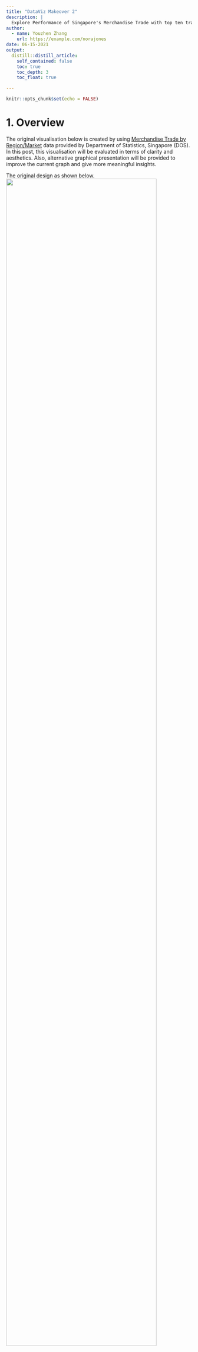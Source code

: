 ```yaml
---
title: "DataViz Makeover 2"
description: |
  Explore Performance of Singapore's Merchandise Trade with top ten trade partners from 2011 to 2020.
author:
  - name: Youzhen Zhang
    url: https://example.com/norajones
date: 06-15-2021
output:
  distill::distill_article:
    self_contained: false
    toc: true
    toc_depth: 3
    toc_float: true

---
```



```r
knitr::opts_chunk$set(echo = FALSE)
```

# 1. Overview

The original visualisation below is created by using [Merchandise Trade by Region/Market](https://www.singstat.gov.sg/find-data/search-by-theme/trade-and-investment/merchandise-trade/latest-data) data provided by Department of Statistics, Singapore (DOS). In this post, this visualisation will be evaluated in terms of clarity and aesthetics. Also, alternative graphical presentation will be provided to improve the current graph and give more meaningful insights.

The original design as shown below.
![](img/original_design.png){width=90%}

# 2. Critiques and Suggestions

### 2.1 Clarity
|**S/N** |          **Critiques**         |     **Comments**     |
|:--|:-----------------------------------------------|:--------------------------|
| 1  | Lack of a title to give a brief introduction for the visualisation - A proper title that describe the intend of the graph well can help users to understand the visualisation easier and better.   | Add a title that can precisely convey the visualisation. |
| 2  | The title and value for the Axis is misleading - Just use import and export as the title for Y-axis and X-axis respectively is vague, users can not easily identify whether the value of axis is the actual merchandise trade volume or the percentage of merchandise trade volume.  | Use the proper title for both Y-axis and X-axis.   |
| 3  | No indication for the Period of the merchandise trade volume - The data source contains lots of merchandise trade data from 1976 to 2021, users can not be able to identify the period for the merchandise trade shown in the visualisation if no additional information to emphasize the specific period.     | Add information to clarify the period observed in the title or in the chart.  |
| 4  | The conclusion information highlighted in the bottom of the visualisation can not be drawn from the graph above - The year 2009 and 2006 are mentioned in the conclusion, but there is no related information shown in the graph. It is difficult for users to match the year and the merchandise trade according to the visualisation.  | Clarify the period observed and make proper conclusions based on the visualisation.   |
| 5 | The merchandise trade value shown with each bubble confused users easily - As users can not understand the value that may refer to either the import trade value or export trade value unless he read the notes carefully, then he can realize the value is referring to the total merchandise trade value.  | Clarify the value source in the title or in the tooltip. |


### 2.2 Aesthetics
|**S/N** |          **Critiques**         |     **Comments**     |
|:--|:-----------------------------------------------|:--------------------------|
| 1  | Colour palette used is glaring and not meaningful as it does not enhance the conveyance of information - |Use diverging color the show the bubble. For example, use red-blue diverging color to differentiate the value of total trade. |
| 2  | Some center points of bubble are obscured by the marker - The position of the center point of each bubble represents whether the value of import exceed the value of export for each market. Users can not get this information if the center point is obscured.   | Adjust the position of the marker to avoid keep some major information out or use different color for the border of the bubble to mark whether the import value exceeds to export value.  |
| 3  | The icon for 'Top net exporter' and 'Top net importer' under the note is not necessary, it can be added into the tooltip and shown with the marker in the chart directly. | Remove the Notation for the icon 'top net importer' and 'top net exporter', add the information into the tooltip.   |
| 4  | An static chart may not be the most appropriate chart - as there are lots of variables, including lots of trade markets, 2 trade type and periods of trade, it is difficult to gauge using a static chart.  |Instead of using a static chart, An interactive chart with filters can be used. |

# 3. Proposed Design

### 3.1 Sketch

![](img/Design.jpg){width=55%}


### 3.2 Advantages of Proposed Design

1. Using a proper title to give users a brief introduction for the visualisation.

2. Using interactive charts to allow users to select trade year and then focus on the top ten trade partners' performance 

3. Using Animation function to provide users the insight of the trend of trade value from 2011 to 2020.

4. Using color to differentiate the net importer and net exporter instead of using the center point measured by the diagonal line in the graph.


# 4. Data Visualisation Steps

### 4.1 Data preparation

1. Remove unnecessary rows

For both Import data and Export data, delete the top five rows to let the row for 'Variables' and 'the monthly period' to be the first row, then delete the row for 'Total Merchandise Trade' and rename the data sheet 'Import' and 'Export' respectively using Excel.
![](img/delete_rows.png){width=90%}


2. Import data into Tableau 

After importing data file into Tableau, double click 'New Union' on the left side of the page,then drag import file and export file into the 'Union' Popup, click Apply and Ok.

![](img/union.png){width=60%}

3. Split column

Click the triangle sign on the left top of the 'Variables' column, then click split, the column would be split into two more columns. one is 'Variables - Split 1' and the other is 'Variables - Split 2'.

![](img/split.png){width=40%}

the columns are as shown below after splitting.

![](img/after_split.png){width=40%}


4. Change data type

Change the data type for Variables column by clicking the data type icon on the right top of this column, and select 'Geograhic Role' - 'Country/Region'.
![](img/change_type.png){width=40%}

5. Change column name

Change the name of 'Variables - Split 1' to 'Markets' by clicking the name of this column.
 
![](img/change_name.png){width=40%}


6. Hide columns 

Hide all the columns except the 'Markets' ,'Sheet' and the column from 'Jan 2011' to 'Dec 2020' by selecting the columns and right click, then clicking hide to hide columns.

![](img/hide.png){width=40%}


7. Create data pivot

Select columns from 'Jan 2011' to 'Dec 2020' at one time and right click, then click pivot.

![](img/pivot.png){width=40%} 

The pivot is as shown.

![](img/after_ivot.png){width=40%}


8. Change column name for pivot table

Change 'Pivot Names' and 'Pivot Values' column to 'Period' and 'Values' respectively by double click the column name.

![](img/change_pivot.png){width=40%}


9. Change data type for pivot table

Change the data type for the 'Period' column to 'date' by clicking the data type icon on th right top of the column and select 'date'.

Chang the data type for the 'Values' column to 'Numbers'  by clicking the data type icon on th right top of the column and select 'Numbers(decimal)'.

![](img/date_pivot.png){width=40%}


### 4.2 Data visualisation

**1. Visualisation for Bubble Chart**

1.1. Create Calculated Fields

Click 'Analysis' and select 'Create Calculated Field', then input 'Export' as the name of this field and input the formula in the box below. Repeat the same step to create the field [Import] using 'Import' to replace 'Export' in the formula.
and to create the field [Total],[Ranking_Total] and [Export_vs_Import] using the formula as shown below.

![](img/create-field.png){width=25%}

![](img/export-formula.png){width=35%}
![](img/Total.png){width=35%}
![](img/export_vs_import.png){width=35%}

![](img/rangking.png){width=35%}

1.2 Drag data into canvas

Drag [Export] and [Import] to Columns and Rows respectively. 

![](img/drag_export.png){width=40%}

1.3 Apply Detail

Drag [Markets] to detail to show detailed markets.

![](img/detail.png){width=40%}

1.4 Add Reference Line

1.4.1 Drag [Import] to columns and right click [Import] to select dual-axis.

![](img/Dual_Axis.png){width=40%}

1.4.2 Right click the top X-axis and select 'Synchronize Axis' and uncheck 'Show Header'.

![](img/syn_axis.png){width=40%}

1.4.3 Select 'SUM(Import)' pane and minimize the size.

![](img/line-size.png){width=30%}

1.4.4 Select 'SUM(Import)' pane and adjust the opacity to zero.

![](img/line-color.png){width=30%}

1.4.5 Remove 'Measure values' from the Mark pane.

![](img/line-measure.png){width=30%}

1.4.6 Right click the chart and select 'Trend Lines'-'Show Trend Lines'-'SUM(Import)'.

![](img/line-show.png){width=30%}

1.4.7 Change the format of the trend line to dot line by right click the trend line and select format, then change the 'Trend lines' to dot line.

![](img/line-format.png){width=30%}


1.5 Apply color

Drag [Export_vs_Import] to color,then click color and edit color. Select 'orange' for 'Net Importer' and select 'blue' for 'Net Exporter'. Then change the marker type to circle.

![](img/color-sum.png){width=40%}

1.6 Differentiate size

Drag [Total] to size to adjust the size by dragging the size cursor.

![](img/size.png){width=30%}

1.7 Apply Filter

Drag [Markets] to Filter pane and select by top 10 total values and  drag [Period] to Filter and select year from 2011 to 2020.

![](img/top-ten.png){width=40%}

1.8 Add Tooltip

Drag [Ranking_Total] to Tooltip and change the computing use to 'Markets' by rignt click AGG(Ranking_Total).

![](img/rangking.png){width=30%}

1.9 Rename axis

Rename y-axis to “Import Trade Value”. Rename x-axis to "Export Trade Value".

1.10 Add title

Add title "Merchandise Import Trade in Six Markets, 2019-2020" using boldface. Then the visualisation is as shown below.

![](img/Bubble.png){width=70%}


**2. Visualisation for Motion Chart**

2.1 Drag data into canvas

Drag [Period] to Columns and chnage to 'Month Year' type, then drag [Export] and [Import] to Rows.


![](img/darg_motion.png){width=40%}

2.2 Merge Axis

Right click 'SUM(Import)' and check 'Dual Axis' but uncheck 'Show Header'.

![](img/motion_merge.png){width=40%}

1.3 Apply filter

Drag [Period] to 'Pages' and change the format to 'Month Year'.

![](img/apply_pages.png){width=25%}

1.4 Apply Animations

1.4.1 Click 'Format' and select 'Animations', then turn on the function and change 'Duration' to 'Medium' mode.

![](img/animations.png){width=40%}


1.4.2 Change mark to circle in 'ALL pane'.

![](img/change_mark.png){width=25%}

1.4.3 Check 'Show history' box and click the triangle sign to setup as shown.

![](img/show-history.png){width=30%}

1.5 Rename axis

Rename y-axis to “Trade Value”. Rename x-axis to "Trade Period".
Then the visualisation is as shown below.

![](img/shown-trend.png){width=30%}


# 5. Final Visualization

### 5.1 Snapshot of dashboard

![](img/final-dashboard.png){width=60%}


### 5.2 Major Insights

* The total export value is higher than total import value for Singapore's merchandise trade with top ten trade partners although they still closer in past ten years. 

![](img/all_trend.png){width=70%}

* Although the export value is always more than the import value for Singapore's merchandise trade with Mainland China from 2011 to 2020,the import value keeps increasing in the past ten years, they are quite closer since 2018.

![](img/Mainland.png){width=50%}



* Hong Kong is always a net exporter from 2011 to 2020, its value of both import and export keep stable and the export value is quite higher than import value.
On the contrary, Taiwan is always a net importer in the past ten year, but its import and export value are sightly increasing from 2011 to 2020.

![Hong KONG](img/HongKong.png){width=40%}![Taiwan](img/Taiwan.png){width=40%}


* Malaysia is a net exporter in 2011 that means the value of import is less than the value of export at that time, while its import value exceeds its export value since 2019 and becomes a net importer.In comparison,the value of export exceeds import for Singapore's merchandise trade with United State in 2020,then United State is no longer a net importer as before but a net exporter in 2020.

![Malaysia](img/Malaysia.png){width=40%}![](img/UnitedState.png){width=40%}






